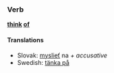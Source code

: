 ===Verb===
'''[[think]] [[of]]'''
==== Translations ====
*Slovak: [[myslieť]] na ''+ accusative''
*Swedish: [[tänka på]]